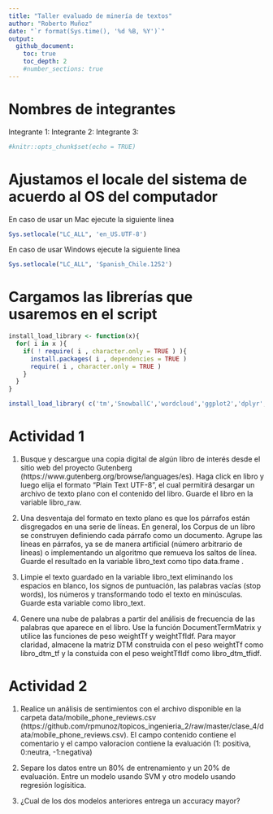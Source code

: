 ```yaml
---
title: "Taller evaluado de minería de textos"
author: "Roberto Muñoz"
date: "`r format(Sys.time(), '%d %B, %Y')`"
output:
  github_document:
    toc: true
    toc_depth: 2
    #number_sections: true
---
```


# Nombres de integrantes
Integrante 1:
Integrante 2:
Integrante 3:

```r
#knitr::opts_chunk$set(echo = TRUE)
```

# Ajustamos el locale del sistema de acuerdo al OS del computador
En caso de usar un Mac ejecute la siguiente linea
```r
Sys.setlocale("LC_ALL", 'en_US.UTF-8')
```

En caso de usar Windows ejecute la siguiente linea
```r
Sys.setlocale("LC_ALL", 'Spanish_Chile.1252')
```

# Cargamos las librerías que usaremos en el script
```r
install_load_library <- function(x){
  for( i in x ){
    if( ! require( i , character.only = TRUE ) ){
      install.packages( i , dependencies = TRUE )
      require( i , character.only = TRUE )
    }
  }
}

install_load_library( c('tm','SnowballC','wordcloud','ggplot2','dplyr','readr','cluster') )
```

# Actividad 1

1. Busque y descargue una copia digital de algún libro de interés desde el sitio web del proyecto Gutenberg (https://www.gutenberg.org/browse/languages/es). Haga click en libro y luego elija el formato "Plain Text UTF-8", el cual permitirá desargar un archivo de texto plano con el contenido del libro. Guarde el libro en la variable libro_raw.

2. Una desventaja del formato en texto plano es que los párrafos están disgregados en una serie de líneas. En general, los Corpus de un libro se construyen definiendo cada párrafo como un documento. Agrupe las líneas en párrafos, ya se de manera artificial (número arbitrario de líneas) o implementando un algoritmo que remueva los saltos de línea. Guarde el resultado en la variable libro_text como tipo data.frame .

3. Limpie el texto guardado en la variable libro_text eliminando los espacios en blanco, los signos de puntuación, las palabras vacías (stop words), los números y transformando todo el texto en minúsculas. Guarde esta variable como libro_text.

4. Genere una nube de palabras a partir del análisis de frecuencia de las palabras que aparece en el libro. Use la función DocumentTermMatrix y utilice las funciones de peso weightTf y weightTfIdf. Para mayor claridad, almacene la matriz DTM construida con el peso weightTf como libro_dtm_tf y la constuida con el peso weightTfIdf como libro_dtm_tfidf.

# Actividad 2

1. Realice un análisis de sentimientos con el archivo disponible en la carpeta data/mobile_phone_reviews.csv (https://github.com/rpmunoz/topicos_ingenieria_2/raw/master/clase_4/data/mobile_phone_reviews.csv). El campo contenido contiene el comentario y el campo valoracion contiene la evaluación (1: positiva, 0:neutra, -1:negativa)

2. Separe los datos entre un 80% de entrenamiento y un 20% de evaluación. Entre un modelo usando SVM y otro modelo usando regresión logísitica.

3. ¿Cual de los dos modelos anteriores entrega un accuracy mayor?

